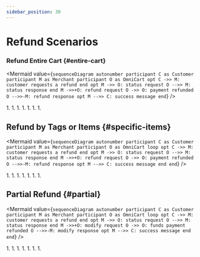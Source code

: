 ```yaml
---
sidebar_position: 30
---
```


# Refund Scenarios

### Refund Entire Cart {#entire-cart}

<Mermaid
  value={`
    sequenceDiagram
      autonumber
        participant C as Customer
        participant M as Merchant
        participant O as OmniCart
      opt
        C ->> M: customer requests a refund
      end
      opt
        M ->> O: 𝚜𝚝𝚊𝚝𝚞𝚜 request
        O -->> M: 𝚜𝚝𝚊𝚝𝚞𝚜 response
      end
        M ->>+O: 𝚛𝚎𝚏𝚞𝚗𝚍 request
        O ->> O: payment refunded
        O -->>-M: 𝚛𝚎𝚏𝚞𝚗𝚍 response
      opt
        M -->> C: success message
      end
  `}
/>

<div class="container">
  <div class="row">
    <div class="col col--6">
      1. <CustomerRequestsARefund />
      1. <StatusRequest />
      1. <StatusResponse />
      1. <RefundRequest />
      1. <PaymentRefunded />
      1. <RefundResponse />
      1. <SuccessMessage />
    </div>
    <div class="col col--6">
      <Tabs>
        <TabItem value="refund request">
        </TabItem>
        <TabItem value="refund response">
        </TabItem>
      </Tabs>
    </div>
  </div>
</div>

## Refund by Tags or Items {#specific-items}

<Mermaid
  value={`
    sequenceDiagram
      autonumber
        participant C as Customer
        participant M as Merchant
        participant O as OmniCart
      loop
      opt
        C ->> M: customer requests a refund
      end
      opt
        M ->> O: 𝚜𝚝𝚊𝚝𝚞𝚜 request
        O -->> M: 𝚜𝚝𝚊𝚝𝚞𝚜 response
      end
        M ->>+O: 𝚛𝚎𝚏𝚞𝚗𝚍 request
        O ->> O: payment refunded
        O -->>-M: 𝚛𝚎𝚏𝚞𝚗𝚍 response
      opt
        M -->> C: success message
      end
      end
  `}
/>

<div class="container">
  <div class="row">
    <div class="col col--6">
      1. <CustomerRequestsARefund />
      1. <StatusRequest />
      1. <StatusResponse />
      1. <RefundRequest />
      1. <PaymentRefunded />
      1. <RefundResponse />
      1. <SuccessMessage />
    </div>
    <div class="col col--6">
      <Tabs>
        <TabItem value="refund request">
        </TabItem>
        <TabItem value="refund response">
        </TabItem>
      </Tabs>
    </div>
  </div>
</div>

## Partial Refund {#partial}

<Mermaid
  value={`
    sequenceDiagram
      autonumber
        participant C as Customer
        participant M as Merchant
        participant O as OmniCart
      loop
      opt
        C ->> M: customer requests a refund
      end
      opt
        M ->> O: 𝚜𝚝𝚊𝚝𝚞𝚜 request
        O -->> M: 𝚜𝚝𝚊𝚝𝚞𝚜 response
      end
        M ->>+O: 𝚖𝚘𝚍𝚒𝚏𝚢 request
        O ->> O: funds payment refunded
        O -->>-M: 𝚖𝚘𝚍𝚒𝚏𝚢 response
      opt
        M -->> C: success message
      end
      end
  `}
/>

<div class="container">
  <div class="row">
    <div class="col col--6">
      1. <CustomerRequestsARefund />
      1. <StatusRequest />
      1. <StatusResponse />
      1. <ModifyRequest />
      1. <PaymentRefunded />
      1. <ModifyResponse />
      1. <SuccessMessage />
    </div>
    <div class="col col--6">
      <Tabs>
        <TabItem value="modify request">
        </TabItem>
        <TabItem value="modify response">
        </TabItem>
      </Tabs>
    </div>
  </div>
</div>

<!-- imports -->
